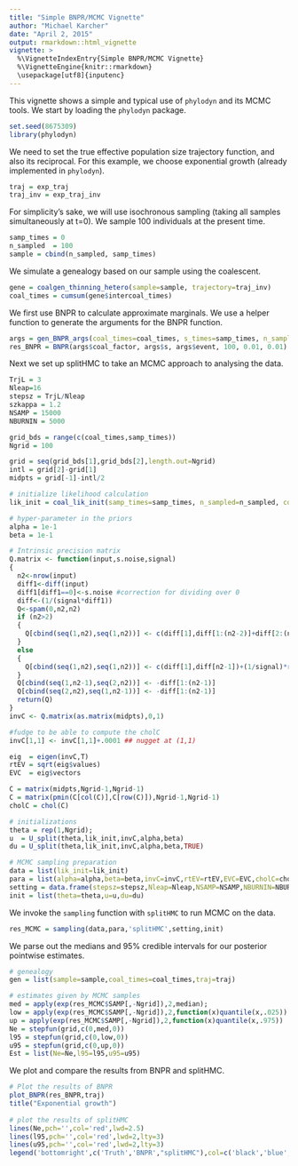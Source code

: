 ```yaml
---
title: "Simple BNPR/MCMC Vignette"
author: "Michael Karcher"
date: "April 2, 2015"
output: rmarkdown::html_vignette
vignette: >
  %\VignetteIndexEntry{Simple BNPR/MCMC Vignette}
  %\VignetteEngine{knitr::rmarkdown}
  \usepackage[utf8]{inputenc}
---
```


This vignette shows a simple and typical use of `phylodyn` and its MCMC tools. We start by loading the `phylodyn` package.

```r
set.seed(8675309)
library(phylodyn)
```

We need to set the true effective population size trajectory function, and also its reciprocal. For this example, we choose exponential growth (already implemented in `phylodyn`).

```r
traj = exp_traj
traj_inv = exp_traj_inv
```

For simplicity's sake, we will use isochronous sampling (taking all samples simultaneously at t=0). We sample 100 individuals at the present time.

```r
samp_times = 0
n_sampled  = 100
sample = cbind(n_sampled, samp_times)
```

We simulate a genealogy based on our sample using the coalescent.

```r
gene = coalgen_thinning_hetero(sample=sample, trajectory=traj_inv)
coal_times = cumsum(gene$intercoal_times)
```

We first use BNPR to calculate approximate marginals. We use a helper function to generate the arguments for the BNPR function.

```r
args = gen_BNPR_args(coal_times=coal_times, s_times=samp_times, n_sampled=n_sampled)
res_BNPR = BNPR(args$coal_factor, args$s, args$event, 100, 0.01, 0.01)
```

Next we set up splitHMC to take an MCMC approach to analysing the data.

```r
TrjL = 3
Nleap=16
stepsz = TrjL/Nleap
szkappa = 1.2
NSAMP = 15000
NBURNIN = 5000

grid_bds = range(c(coal_times,samp_times))
Ngrid = 100

grid = seq(grid_bds[1],grid_bds[2],length.out=Ngrid)
intl = grid[2]-grid[1]
midpts = grid[-1]-intl/2

# initialize likelihood calculation
lik_init = coal_lik_init(samp_times=samp_times, n_sampled=n_sampled, coal_times=coal_times, grid=grid)

# hyper-parameter in the priors
alpha = 1e-1
beta = 1e-1

# Intrinsic precision matrix
Q.matrix <- function(input,s.noise,signal)
{
  n2<-nrow(input)
  diff1<-diff(input)
  diff1[diff1==0]<-s.noise #correction for dividing over 0
  diff<-(1/(signal*diff1))
  Q<-spam(0,n2,n2)  
  if (n2>2)
  {
    Q[cbind(seq(1,n2),seq(1,n2))] <- c(diff[1],diff[1:(n2-2)]+diff[2:(n2-1)],diff[n2-1])+(1/signal)*rep(s.noise,n2)
  }
  else
  {
    Q[cbind(seq(1,n2),seq(1,n2))] <- c(diff[1],diff[n2-1])+(1/signal)*rep(s.noise,n2)
  }
  Q[cbind(seq(1,n2-1),seq(2,n2))] <- -diff[1:(n2-1)]
  Q[cbind(seq(2,n2),seq(1,n2-1))] <- -diff[1:(n2-1)]
  return(Q)
}
invC <- Q.matrix(as.matrix(midpts),0,1)

#fudge to be able to compute the cholC
invC[1,1] <- invC[1,1]+.0001 ## nugget at (1,1)

eig  = eigen(invC,T)
rtEV = sqrt(eig$values)
EVC  = eig$vectors

C = matrix(midpts,Ngrid-1,Ngrid-1)
C = matrix(pmin(C[col(C)],C[row(C)]),Ngrid-1,Ngrid-1)
cholC = chol(C)

# initializations
theta = rep(1,Ngrid);
u  = U_split(theta,lik_init,invC,alpha,beta)
du = U_split(theta,lik_init,invC,alpha,beta,TRUE)

# MCMC sampling preparation
data = list(lik_init=lik_init)
para = list(alpha=alpha,beta=beta,invC=invC,rtEV=rtEV,EVC=EVC,cholC=cholC)
setting = data.frame(stepsz=stepsz,Nleap=Nleap,NSAMP=NSAMP,NBURNIN=NBURNIN)
init = list(theta=theta,u=u,du=du)
```

We invoke the `sampling` function with `splitHMC` to run MCMC on the data.

```r
res_MCMC = sampling(data,para,'splitHMC',setting,init)
```

We parse out the medians and 95% credible intervals for our posterior pointwise estimates.

```r
# genealogy
gen = list(sample=sample,coal_times=coal_times,traj=traj)

# estimates given by MCMC samples
med = apply(exp(res_MCMC$SAMP[,-Ngrid]),2,median);
low = apply(exp(res_MCMC$SAMP[,-Ngrid]),2,function(x)quantile(x,.025))
up = apply(exp(res_MCMC$SAMP[,-Ngrid]),2,function(x)quantile(x,.975))
Ne = stepfun(grid,c(0,med,0))
l95 = stepfun(grid,c(0,low,0))
u95 = stepfun(grid,c(0,up,0))
Est = list(Ne=Ne,l95=l95,u95=u95)
```

We plot and compare the results from BNPR and splitHMC.

```r
# Plot the results of BNPR
plot_BNPR(res_BNPR,traj)
title("Exponential growth")
  
# plot the results of splitHMC
lines(Ne,pch='',col='red',lwd=2.5)
lines(l95,pch='',col='red',lwd=2,lty=3)
lines(u95,pch='',col='red',lwd=2,lty=3)
legend('bottomright',c('Truth','BNPR',"splitHMC"),col=c('black','blue','red'),lwd=c(1,2.5,2.5),bty='n')
```
  
